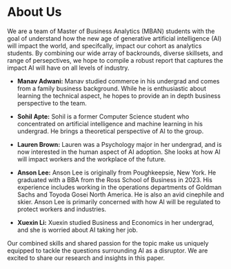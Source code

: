 # About Us

We are a team of Master of Business Analytics (MBAN) students with the goal of understand how the new age of generative artificial intelligence (AI) will impact the world, and specifcally, impact our cohort as analytics students. By combining our wide array of backrounds, diverse skillsets, and range of persepctives, we hope to compile a robust report that captures the impact AI will have on all levels of industry.

- **Manav Adwani:** Manav studied commerce in his undergrad and comes from a family business background. While he is enthusiastic about learning the technical aspect, he hopes to provide an in depth business perspective to the team.

- **Sohil Apte:** Sohil is a former Computer Science student who concentrated on artificial intelligence and machine learning in his undergrad. He brings a theoretical perspective of AI to the group.

- **Lauren Brown:** Lauren was a Psychology major in her undergrad, and is now interested in the human aspect of AI adoption. She looks at how AI will impact workers and the workplace of the future.

- **Anson Lee:** Anson Lee is originally from Poughkeepsie, New York. He graduated with a BBA from the Ross School of Business in 2023. His experience includes working in the operations departments of Goldman Sachs and Toyoda Gosei North America. He is also an avid cinephile and skier. Anson Lee is primarily concerned with how AI will be regulated to protect workers and industries.

- **Xuexin Li:** Xuexin studied Business and Economics in her undergrad, and she is worried about AI taking her job. 

Our combined skills and shared passion for the topic make us uniquely equipped to tackle the questions surrounding AI as a disruptor. We are excited to share our research and insights in this paper. 
